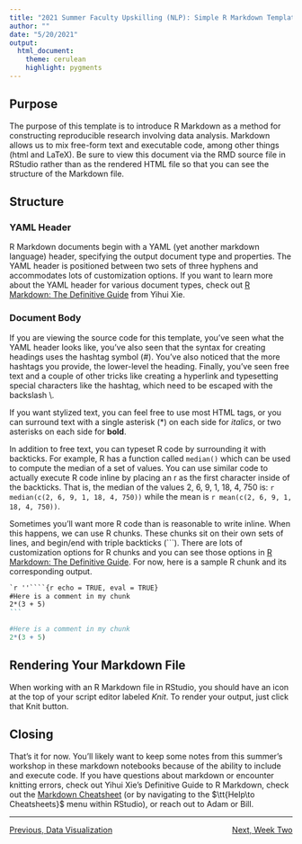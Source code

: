 ---
title: "2021 Summer Faculty Upskilling (NLP): Simple R Markdown Template"
author: ""
date: "5/20/2021"
output: 
  html_document:
    theme: cerulean
    highlight: pygments
---

## Purpose

The purpose of this template is to introduce R Markdown as a method for constructing reproducible research involving data analysis. Markdown allows us to mix free-form text and executable code, among other things (html and LaTeX). Be sure to view this document via the RMD source file in RStudio rather than as the rendered HTML file so that you can see the structure of the Markdown file.

## Structure

### YAML Header

R Markdown documents begin with a YAML (yet another markdown language) header, specifying the output document type and properties. The YAML header is positioned between two sets of three hyphens and accommodates lots of customization options. If you want to learn more about the YAML header for various document types, check out [R Markdown: The Definitive Guide](https://bookdown.org/yihui/rmarkdown/html-document.html) from Yihui Xie.

### Document Body

If you are viewing the source code for this template, you've seen what the YAML header looks like, you've also seen that the syntax for creating headings uses the hashtag symbol (\#). You've also noticed that the more hashtags you provide, the lower-level the heading. Finally, you've seen free text and a couple of other tricks like creating a hyperlink and typesetting special characters like the hashtag, which need to be escaped with the backslash \\.

If you want stylized text, you can feel free to use most HTML tags, or you can surround text with a single asterisk (\*) on each side for *italics*, or two asterisks on each side for **bold**.

In addition to free text, you can typeset R code by surrounding it with backticks. For example, R has a function called `median()` which can be used to compute the median of a set of values. You can use similar code to actually execute R code inline by placing an r as the first character inside of the backticks. That is, the median of the values 2, 6, 9, 1, 18, 4, 750 is: `r median(c(2, 6, 9, 1, 18, 4, 750))` while the mean is `r mean(c(2, 6, 9, 1, 18, 4, 750))`.

Sometimes you'll want more R code than is reasonable to write inline. When this happens, we can use R chunks. These chunks sit on their own sets of lines, and begin/end with triple backticks (\`\`\`). There are lots of customization options for R chunks and you can see those options in [R Markdown: The Definitive Guide](https://bookdown.org/yihui/rmarkdown/r-code.html). For now, here is a sample R chunk and its corresponding output.

````markdown
`r ''````{r echo = TRUE, eval = TRUE}
#Here is a comment in my chunk
2*(3 + 5)
```
````

```{r echo = TRUE, eval = TRUE}
#Here is a comment in my chunk
2*(3 + 5)
```

## Rendering Your Markdown File

When working with an R Markdown file in RStudio, you should have an icon at the top of your script editor labeled *Knit*. To render your output, just click that Knit button.

## Closing

That's it for now. You'll likely want to keep some notes from this summer's workshop in these markdown notebooks because of the ability to include and execute code. If you have questions about markdown or encounter knitting errors, check out Yihui Xie's Definitive Guide to R Markdown, check out the [Markdown Cheatsheet](https://rmarkdown.rstudio.com/lesson-15.html) (or by navigating to the $\tt{Help\to Cheatsheets}$ menu within RStudio), or reach out to Adam or Bill.

***

<p style = "text-align:left;">[Previous, Data Visualization](https://agmath.github.io/FacultyUpskilling/2021_NLP/data_visualization.html)
<span style = "float:right;"> [Next, Week Two](https://agmath.github.io/FacultyUpskilling/)</span>
</p>
